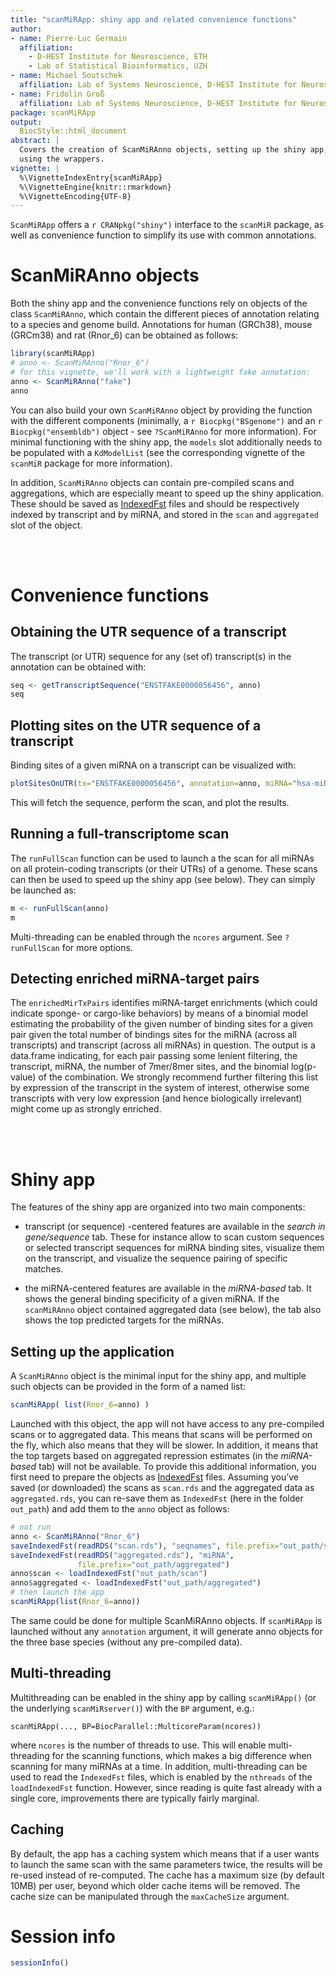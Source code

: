 ```yaml
---
title: "scanMiRApp: shiny app and related convenience functions"
author: 
- name: Pierre-Luc Germain
  affiliation:
    - D-HEST Institute for Neuroscience, ETH
    - Lab of Statistical Bioinformatics, UZH
- name: Michael Soutschek
  affiliation: Lab of Systems Neuroscience, D-HEST Institute for Neuroscience, ETH
- name: Fridolin Groß
  affiliation: Lab of Systems Neuroscience, D-HEST Institute for Neuroscience, ETH
package: scanMiRApp
output:
  BiocStyle::html_document
abstract: |
  Covers the creation of ScanMiRAnno objects, setting up the shiny app, and 
  using the wrappers.
vignette: |
  %\VignetteIndexEntry{scanMiRApp}
  %\VignetteEngine{knitr::rmarkdown}
  %\VignetteEncoding{UTF-8}
---
```


`ScanMiRApp` offers a `r CRANpkg("shiny")` interface to the `scanMiR` package,
as well as convenience function to simplify its use with common annotations.

# ScanMiRAnno objects

Both the shiny app and the convenience functions rely on objects of the class 
`ScanMiRAnno`, which contain the different pieces of annotation relating to a 
species and genome build. Annotations for human (GRCh38), mouse (GRCm38) and 
rat (Rnor_6) can be obtained as follows:

```r
library(scanMiRApp)
# anno <- ScanMiRAnno("Rnor_6")
# for this vignette, we'll work with a lightweight fake annotation:
anno <- ScanMiRAnno("fake")
anno
```

You can also build your own `ScanMiRAnno` object by providing the function with
the different components (minimally, a `r Biocpkg("BSgenome")` and an 
`r Biocpkg("ensembldb")` object - see `?ScanMiRAnno` for more information). For
minimal functioning with the shiny app, the `models` slot additionally needs to
be populated with a `KdModelList` (see the corresponding vignette of the 
`scanMiR` package for more information).

In addition, `ScanMiRAnno` objects can contain pre-compiled scans and 
aggregations, which are especially meant to speed up the shiny application. 
These should be saved as [IndexedFst](IndexedFST.html) files and should be 
respectively indexed by transcript and by miRNA, and stored in the `scan` and 
`aggregated` slot of the object.

<br/><br/>

# Convenience functions

## Obtaining the UTR sequence of a transcript

The transcript (or UTR) sequence for any (set of) transcript(s) in the 
annotation can be obtained with:

```r
seq <- getTranscriptSequence("ENSTFAKE0000056456", anno)
seq
```

## Plotting sites on the UTR sequence of a transcript

Binding sites of a given miRNA on a transcript can be visualized with:

```r
plotSitesOnUTR(tx="ENSTFAKE0000056456", annotation=anno, miRNA="hsa-miR-155-5p")
```

This will fetch the sequence, perform the scan, and plot the results.

## Running a full-transcriptome scan

The `runFullScan` function can be used to launch a the scan for all miRNAs on 
all protein-coding transcripts (or their UTRs) of a genome. These scans can then
be used to speed up the shiny app (see below). They can simply be launched as:

```r
m <- runFullScan(anno)
m
```

Multi-threading can be enabled through the `ncores` argument. See `?runFullScan`
for more options.

## Detecting enriched miRNA-target pairs

The `enrichedMirTxPairs` identifies miRNA-target enrichments (which could 
indicate sponge- or cargo-like behaviors) by means of a binomial model 
estimating the probability of the given number of binding sites for a given 
pair given the total number of bindings sites for the miRNA (across all 
transcripts) and transcript (across all miRNAs) in question. The output is
a data.frame indicating, for each pair passing some lenient filtering, the 
transcript, miRNA, the number of 7mer/8mer sites, and the binomial log(p-value)
of the combination. We strongly recommend further filtering this list by 
expression of the transcript in the system of interest, otherwise some 
transcripts with very low expression (and hence biologically irrelevant) might 
come up as strongly enriched.

<br/><br/>

# Shiny app

The features of the shiny app are organized into two main components:

* transcript (or sequence) -centered features are available in the 
_search in gene/sequence_ tab. These for instance allow to scan custom 
sequences or selected transcript sequences for miRNA binding sites, visualize 
them on the transcript, and visualize the sequence pairing of specific matches.

* the miRNA-centered features are available in the _miRNA-based_ tab. It shows
the general binding specificity of a given miRNA. If the `scanMiRAnno` object
contained aggregated data (see below), the tab also shows the top predicted 
targets for the miRNAs.


## Setting up the application

A `ScanMiRAnno` object is the minimal input for the shiny app, and multiple such
objects can be provided in the form of a named list:

```r
scanMiRApp( list(Rnor_6=anno) )
```

Launched with this object, the app will not have access to any pre-compiled 
scans or to aggregated data. This means that scans will be performed on the fly,
which also means that they will be slower. In addition, it means that the top
targets based on aggregated repression estimates (in the _miRNA-based_ tab) 
will not be available. To provide this additional information, you first need to
prepare the objects as [IndexedFst](IndexedFST.html) files. Assuming you've 
saved (or downloaded) the scans as `scan.rds` and the aggregated data as 
`aggregated.rds`, you can re-save them as `IndexedFst` (here in the folder 
`out_path`) and add them to the `anno` object as follows:

```r
# not run
anno <- ScanMiRAnno("Rnor_6")
saveIndexedFst(readRDS("scan.rds"), "seqnames", file.prefix="out_path/scan")
saveIndexedFst(readRDS("aggregated.rds"), "miRNA", 
               file.prefix="out_path/aggregated")
anno$scan <- loadIndexedFst("out_path/scan")
anno$aggregated <- loadIndexedFst("out_path/aggregated")
# then launch the app
scanMiRApp(list(Rnor_6=anno))
```

The same could be done for multiple ScanMiRAnno objects. If `scanMiRApp` is 
launched without any `annotation` argument, it will generate anno objects for
the three base species (without any pre-compiled data).

## Multi-threading

Multithreading can be enabled in the shiny app by calling `scanMiRApp()` (or 
the underlying `scanMiRserver()`) with the `BP` argument, e.g.:
```
scanMiRApp(..., BP=BiocParallel::MulticoreParam(ncores))
```

where `ncores` is the number of threads to use. This will enable 
multi-threading for the scanning functions, which makes a big difference when 
scanning for many miRNAs at a time. In addition, multi-threading can be
used to read the `IndexedFst` files, which is enabled by the `nthreads` of the
`loadIndexedFst` function. However, since reading is quite fast already with a 
single core, improvements there are typically fairly marginal.

## Caching

By default, the app has a caching system which means that if a user wants to 
launch the same scan with the same parameters twice, the results will be 
re-used instead of re-computed. The cache has a maximum size (by default 10MB)
per user, beyond which older cache items will be removed. The cache size can be
manipulated through the `maxCacheSize` argument.


# Session info {.unnumbered}

```r
sessionInfo()
```